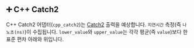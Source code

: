 
## ➕ C++ Catch2

C++ Catch2 어댑터(`cpp_catch2`)는 [Catch2](https://github.com/catchorg/Catch2) 출력을 예상합니다.
`지연시간` 측정(즉 `나노초(ns)`)이 수집됩니다.
`lower_value`와 `upper_value`는 각각 평균(즉 `value`)보다 한 표준 편차 아래와 위입니다.

<MakeCppCatch2 />